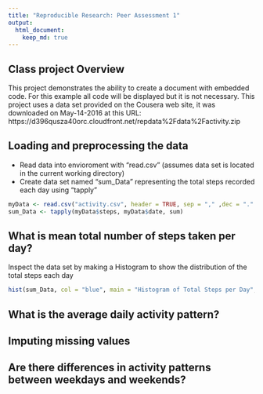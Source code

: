 ```yaml
---
title: "Reproducible Research: Peer Assessment 1"
output: 
  html_document:
    keep_md: true
---
```


## Class project Overview
This project demonstrates the ability to create a document with embedded code.
For this example all code will be displayed but it is not necessary.
This project uses a data set provided on the Cousera web site, it was downloaded 
on May-14-2016 at this URL: 
https://d396qusza40orc.cloudfront.net/repdata%2Fdata%2Factivity.zip


## Loading and preprocessing the data

* Read data into envioroment with "read.csv"
        (assumes data set is located in the current working directory)
* Create data set named "sum_Data" representing the total steps recorded each day using "tapply"
```r
myData <- read.csv("activity.csv", header = TRUE, sep = "," ,dec = "." )
sum_Data <- tapply(myData$steps, myData$date, sum)

```


## What is mean total number of steps taken per day?
Inspect the data set by making a Histogram to show the distribution of the total steps each day 
```r
hist(sum_Data, col = "blue", main = "Histogram of Total Steps per Day", xlab = "Number of Steps")
```


## What is the average daily activity pattern?



## Imputing missing values



## Are there differences in activity patterns between weekdays and weekends?

